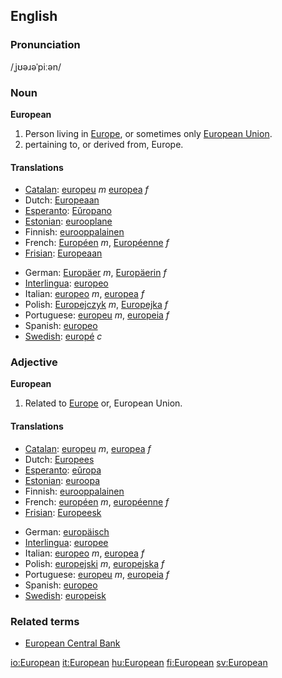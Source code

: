 ==English==

===Pronunciation===
/ˌjʊəɹəˈpiːən/
===Noun===
'''European'''

#Person living in [[Europe]], or sometimes only [[European Union]].
#pertaining to, or derived from, Europe.

====Translations====

{{top}}
*[[Catalan]]: [[europeu]] ''m'' [[europea]] ''f''
*Dutch: [[Europeaan]]
*[[Esperanto]]: [[Eŭropano]]
*[[Estonian]]: [[eurooplane]]
*Finnish: [[eurooppalainen]]
*French: [[Européen]] ''m'', [[Européenne]] ''f''
*[[Frisian]]: [[Europeaan]]
{{mid}}
*German: [[Europäer]] ''m'', [[Europäerin]] ''f''
*[[Interlingua]]: [[europeo]]
*Italian: [[europeo]] ''m'', [[europea]] ''f''
*Polish: [[Europejczyk]] ''m'', [[Europejka]] ''f''
*Portuguese: [[europeu]] ''m'', [[europeia]] ''f''
*Spanish: [[europeo]]
*[[w:Swedish language|Swedish]]: [[europé]] ''c''
{{bottom}}

===Adjective===
'''European'''
#Related to [[Europe]] or, European Union.

====Translations====

{{top}}
*[[Catalan]]: [[europeu]] ''m'', [[europea]] ''f''
*Dutch: [[Europees]]
*[[Esperanto]]: [[eŭropa]]
*[[Estonian]]: [[euroopa]]
*Finnish: [[eurooppalainen]]
*French: [[européen]] ''m'', [[européenne]] ''f''
*[[Frisian]]: [[Europeesk]]
{{mid}}
*German: [[europäisch]]
*[[Interlingua]]: [[europee]]
*Italian: [[europeo]] ''m'', [[europea]] ''f''
*Polish: [[europejski]] ''m'', [[europejska]] ''f''
*Portuguese: [[europeu]] ''m'', [[europeia]] ''f''
*Spanish: [[europeo]]
*[[w:Swedish language|Swedish]]: [[europeisk]]
{{bottom}}

===Related terms===
* [[European Central Bank]]
[[io:European]]
[[it:European]]
[[hu:European]]
[[fi:European]]
[[sv:European]]